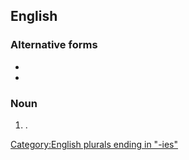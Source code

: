 {{also|ad-hocracies|ad hocracies}}

==English==

===Alternative forms===
* {{l|en|ad-hocracies}}
* {{l|en|ad hocracies}}

===Noun===
{{head|en|noun form}}

# {{plural of|adhocracy|lang=en}}.

[[Category:English plurals ending in "-ies"]]